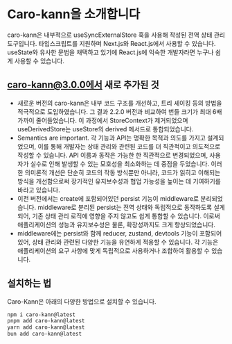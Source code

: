 # Caro-kann을 소개합니다

caro-kann은 내부적으로 useSyncExternalStore 훅을 사용해 작성된 전역 상태 관리 도구입니다. 타입스크립트를 지원하며 Next.js와 React.js에서 사용할 수 있습니다. useState와 유사한 문법을 채택하고 있기에 React.js에 익숙한 개발자라면 누구나 쉽게 사용할 수 있습니다.

## caro-kann@3.0.0에서 새로 추가된 것

* 새로운 버전의 caro-kann은 내부 코드 구조를 개선하고, 트리 셰이킹 등의 방법을 적극적으로 도입하였습니다. 그 결과 2.2.0 버전과 비교하여 번들 크기가 최대 6배 가까이 줄어들었습니다. 이 과정에서 StoreContext가 제거되었으며 useDerivedStore는 useStore의 derived 메서드로 통합되었습니다.
* Semantics are important. 각 기능과 API는 명확한 목적과 의도를 가지고 설계되었으며, 이를 통해 개발자는 상태 관리와 관련된 코드를 더 직관적이고 의도적으로 작성할 수 있습니다. API 이름과 동작은 가능한 한 직관적으로 변경되었으며, 사용자가 실수로 인해 발생할 수 있는 모호성을 최소화하는 데 중점을 두었습니다. 이러한 의미론적 개선은 단순히 코드의 작동 방식뿐만 아니라, 코드가 읽히고 이해되는 방식을 개선함으로써 장기적인 유지보수성과 협업 가능성을 높이는 데 기여하기를 바라고 있습니다.
* 이전 버전에서는 create에 포함되어있던 persist 기능이 middleware로 분리되었습니다. middleware로 분리된 persist는 전역 상태와 독립적으로 동작하도록 설계되어, 기존 상태 관리 로직에 영향을 주지 않고도 쉽게 통합할 수 있습니다. 이로써 애플리케이션의 성능과 유지보수성은 물론, 확장성까지도 크게 향상되었습니다.
* middleware에는 persist와 함께 reducer, zustand, devtools 기능이 포함되어 있어, 상태 관리와 관련된 다양한 기능을 유연하게 적용할 수 있습니다. 각 기능은 애플리케이션의 요구 사항에 맞게 독립적으로 사용하거나 조합하여 활용할 수 있습니다.

## 설치하는 법

Caro-Kann은 아래의 다양한 방법으로 설치할 수 있습니다.

```bash
npm i caro-kann@latest
pnpm add caro-kann@latest
yarn add caro-kann@latest
bun add caro-kann@latest
```
